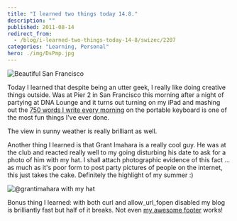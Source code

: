 ```yaml
---
title: "I learned two things today 14.8."
description: ""
published: 2011-08-14
redirect_from:
  - /blog/i-learned-two-things-today-14-8/swizec/2207
categories: "Learning, Personal"
hero: ./img/DsPmp.jpg
---
```


![](http://swizec.com/blog/wp-content/uploads/2011/08/photo-300x224.jpg "Beautiful San Francisco ")

Today I learned that despite being an utter geek, I really like doing creative things outside. Was at Pier 2 in San Francisco this morning after a night of partying at DNA Lounge and it turns out turning on my iPad and mashing out the [750 words I write every morning](http://swizec.com/blog/750-words-a-day-keeps-the-insanity-away/swizec/1703 "750 words a day keeps the insanity away") on the portable keyboard is one of the most fun things I've ever done.

The view in sunny weather is really brilliant as well.

Another thing I learned is that Grant Imahara is a really cool guy. He was at the club and reacted really well to my going disturbing his date to ask for a photo of him with my hat. I shall attach photographic evidence of this fact ... as much as it's poor form to post party pictures of people on the internet, this just takes the cake. Definitely the highlight of my summer :)

![](./img/DsPmp.jpg "@grantimahara with my hat")

Bonus thing I learned: with both curl and allow_url_fopen disabled my blog is brilliantly fast but half of it breaks. Not even [my awesome footer](http://swizec.com/blog/my-footer-gives-you-a-glimpse-into-my-life/swizec/1840 "My new footer gives you a glimpse into my life") works!
